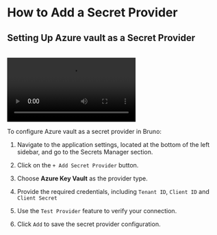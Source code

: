 
# How to Add a Secret Provider<PremiumBadge />

## Setting Up Azure vault as a Secret Provider

<br />

<video controls className="mt-10">
  <source
    src="/screenrecordings/azure_key_vault/azure_adding_provider.mp4"
    type="video/mp4"
  />
  Your browser does not support the video tag.
</video>

<br />

To configure Azure vault as a secret provider in Bruno:


1. Navigate to the application settings, located at the bottom of the left sidebar, and go to the Secrets Manager section.

2. Click on the `+ Add Secret Provider` button.

3. Choose **Azure Key Vault** as the provider type.

5. Provide the required credentials, including `Tenant ID`, `Client ID` and `Client Secret`

6. Use the `Test Provider` feature to verify your connection.

6. Click `Add` to save the secret provider configuration.


<br />
